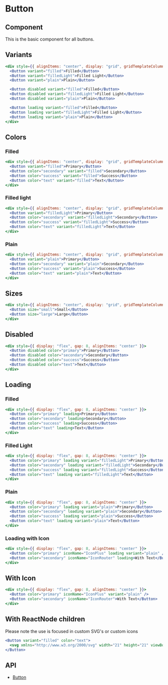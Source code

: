 # Button

## Component

This is the basic component for all buttons.

## Variants

```jsx live
<div style={{ alignItems: "center", display: "grid", gridTemplateColumns: "repeat(3, max-content)", gap: 8 }}>
  <Button variant="filled">Filled</Button>
  <Button variant="filledLight">Filled Light</Button>
  <Button variant="plain">Plain</Button>

  <Button disabled variant="filled">Filled</Button>
  <Button disabled variant="filledLight">Filled Light</Button>
  <Button disabled variant="plain">Plain</Button>

  <Button loading variant="filled">Filled</Button>
  <Button loading variant="filledLight">Filled Light</Button>
  <Button loading variant="plain">Plain</Button>
</div>
```

## Colors

### Filled
```jsx live
<div style={{ alignItems: "center", display: "grid", gridTemplateColumns: "repeat(4, max-content)", gap: 8 }}>
  <Button variant="filled">Primary</Button>
  <Button color="secondary" variant="filled">Secondary</Button>
  <Button color="success" variant="filled">Success</Button>
  <Button color="text" variant="filled">Text</Button>
</div>
```

### Filled light
```jsx live
<div style={{ alignItems: "center", display: "grid", gridTemplateColumns: "repeat(4, max-content)", gap: 8 }}>
  <Button variant="filledLight">Primary</Button>
  <Button color="secondary" variant="filledLight">Secondary</Button>
  <Button color="success" variant="filledLight">Success</Button>
  <Button color="text" variant="filledLight">Text</Button>
</div>
```

### Plain
```jsx live
<div style={{ alignItems: "center", display: "grid", gridTemplateColumns: "repeat(4, max-content)", gap: 8 }}>
  <Button variant="plain">Primary</Button>
  <Button color="secondary" variant="plain">Secondary</Button>
  <Button color="success" variant="plain">Success</Button>
  <Button color="text" variant="plain">Text</Button>
</div>
```

## Sizes

```jsx live
<div style={{ alignItems: "center", display: "grid", gridTemplateColumns: "repeat(2, max-content)", gap: 8 }}>
  <Button size="small">Small</Button>
  <Button size="large">Large</Button>
</div>
```

## Disabled

```jsx live
<div style={{ display: "flex", gap: 8, alignItems: "center" }}>
  <Button disabled color="primary">Primary</Button>
  <Button disabled color="secondary">Secondary</Button>
  <Button disabled color="success">Success</Button>
  <Button disabled color="text">Text</Button>
</div>
```

## Loading

### Filled
```jsx live
<div style={{ display: "flex", gap: 8, alignItems: "center" }}>
  <Button color="primary" loading>Primary</Button>
  <Button color="secondary" loading>Secondary</Button>
  <Button color="success" loading>Success</Button>
  <Button color="text" loading>Text</Button>
</div>
```

### Filled Light
```jsx live
<div style={{ display: "flex", gap: 8, alignItems: "center" }}>
  <Button color="primary" loading variant="filledLight">Primary</Button>
  <Button color="secondary" loading variant="filledLight">Secondary</Button>
  <Button color="success" loading variant="filledLight">Success</Button>
  <Button color="text" loading variant="filledLight">Text</Button>
</div>
```

### Plain
```jsx live
<div style={{ display: "flex", gap: 8, alignItems: "center" }}>
  <Button color="primary" loading variant="plain">Primary</Button>
  <Button color="secondary" loading variant="plain">Secondary</Button>
  <Button color="success" loading variant="plain">Success</Button>
  <Button color="text" loading variant="plain">Text</Button>
</div>
```

### Loading with Icon
```jsx live
<div style={{ display: "flex", gap: 8, alignItems: "center" }}>
  <Button color="primary" iconName="IconPlus" loading variant="plain" />
  <Button color="secondary" iconName="IconRouter" loading>With Text</Button>
</div>
```

## With Icon

```jsx live
<div style={{ display: "flex", gap: 8, alignItems: "center" }}>
  <Button color="primary" iconName="IconPlus" variant="plain" />
  <Button color="secondary" iconName="IconRouter">With Text</Button>
</div>
```

## With ReactNode children

Please note the use is focused in custom SVG's or custom icons

```jsx live
<Button variant="filled" color="text">
  <svg xmlns="http://www.w3.org/2000/svg" width="21" height="21" viewBox="0 0 21 21"><title>MS-SymbolLockup</title><rect x="1" y="1" width="9" height="9" fill="#f25022"/><rect x="1" y="11" width="9" height="9" fill="#00a4ef"/><rect x="11" y="1" width="9" height="9" fill="#7fba00"/><rect x="11" y="11" width="9" height="9" fill="#ffb900"/></svg>
</Button>
```

## API

- [Button](/docs/apis/button)

